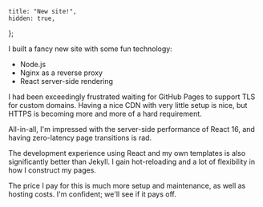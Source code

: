 	title: "New site!",
	hidden: true,
};

I built a fancy new site with some fun technology:

* Node.js
* Nginx as a reverse proxy
* React server-side rendering

I had been exceedingly frustrated waiting for GitHub Pages to support TLS for custom domains. Having a nice CDN with very little setup is nice, but HTTPS is becoming more and more of a hard requirement.

All-in-all, I'm impressed with the server-side performance of React 16, and having zero-latency page transitions is rad.

The development experience using React and my own templates is also significantly better than Jekyll. I gain hot-reloading and a lot of flexibility in how I construct my pages.

The price I pay for this is much more setup and maintenance, as well as hosting costs. I'm confident; we'll see if it pays off.
